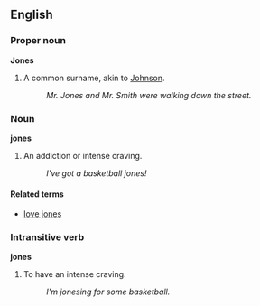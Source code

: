 ==English==
===Proper noun===
'''Jones'''

# A common surname, akin to [[Johnson]].
#: ''Mr. Jones and Mr. Smith were walking down the street.''

===Noun===
'''jones'''

# An addiction or intense craving.
#: ''I've got a basketball jones!''

====Related terms====
* [[love jones]]

===Intransitive verb===
'''jones'''

# To have an intense craving.
#: ''I'm jonesing for some basketball.''